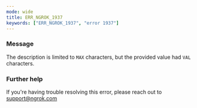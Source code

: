 ```yaml
---
mode: wide
title: ERR_NGROK_1937
keywords: ["ERR_NGROK_1937", "error 1937"]
---
```


### Message

The description is limited to `MAX` characters, but the provided value had `VAL` characters.

### Further help

If you're having trouble resolving this error, please reach out to [support@ngrok.com](mailto:support@ngrok.com?subject=Help%20with%20ERR_NGROK_1937)
